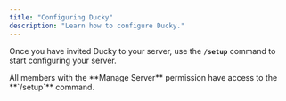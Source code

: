 ```yaml
---
title: "Configuring Ducky"
description: "Learn how to configure Ducky."
---
```


Once you have invited Ducky to your server, use the **`/setup`** command to start configuring your server. 

<Warning>
  All members with the **Manage Server** permission have access to the **`/setup`** command.
</Warning>